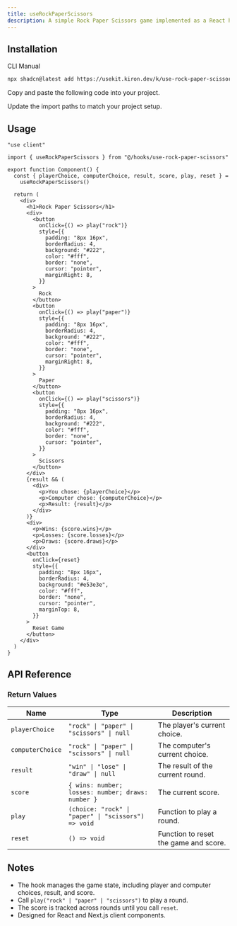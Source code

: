 ```yaml
---
title: useRockPaperScissors
description: A simple Rock Paper Scissors game implemented as a React hook, allowing users to play against the computer.
---
```


<ComponentPreview name="use-rock-paper-scissors-demo" />

## Installation

<CodeTabs>

<TabsList>
  <TabsTrigger value="cli">CLI</TabsTrigger>
  <TabsTrigger value="manual">Manual</TabsTrigger>
</TabsList>

<TabsContent value="cli">

```bash
npx shadcn@latest add https://usekit.kiron.dev/k/use-rock-paper-scissors
```

</TabsContent>

<TabsContent value="manual">

<Steps>

<Step>Copy and paste the following code into your project.</Step>

<ComponentSource name="use-rock-paper-scissors" />

<Step>Update the import paths to match your project setup.</Step>

</Steps>

</TabsContent>

</CodeTabs>

## Usage

```tsx {3, 6-7}
"use client"

import { useRockPaperScissors } from "@/hooks/use-rock-paper-scissors"

export function Component() {
  const { playerChoice, computerChoice, result, score, play, reset } =
    useRockPaperScissors()

  return (
    <div>
      <h1>Rock Paper Scissors</h1>
      <div>
        <button
          onClick={() => play("rock")}
          style={{
            padding: "8px 16px",
            borderRadius: 4,
            background: "#222",
            color: "#fff",
            border: "none",
            cursor: "pointer",
            marginRight: 8,
          }}
        >
          Rock
        </button>
        <button
          onClick={() => play("paper")}
          style={{
            padding: "8px 16px",
            borderRadius: 4,
            background: "#222",
            color: "#fff",
            border: "none",
            cursor: "pointer",
            marginRight: 8,
          }}
        >
          Paper
        </button>
        <button
          onClick={() => play("scissors")}
          style={{
            padding: "8px 16px",
            borderRadius: 4,
            background: "#222",
            color: "#fff",
            border: "none",
            cursor: "pointer",
          }}
        >
          Scissors
        </button>
      </div>
      {result && (
        <div>
          <p>You chose: {playerChoice}</p>
          <p>Computer chose: {computerChoice}</p>
          <p>Result: {result}</p>
        </div>
      )}
      <div>
        <p>Wins: {score.wins}</p>
        <p>Losses: {score.losses}</p>
        <p>Draws: {score.draws}</p>
      </div>
      <button
        onClick={reset}
        style={{
          padding: "8px 16px",
          borderRadius: 4,
          background: "#e53e3e",
          color: "#fff",
          border: "none",
          cursor: "pointer",
          marginTop: 8,
        }}
      >
        Reset Game
      </button>
    </div>
  )
}
```

## API Reference

### Return Values

| Name             | Type                                                | Description                           |
| ---------------- | --------------------------------------------------- | ------------------------------------- |
| `playerChoice`   | `"rock" \| "paper" \| "scissors" \| null`           | The player's current choice.          |
| `computerChoice` | `"rock" \| "paper" \| "scissors" \| null`           | The computer's current choice.        |
| `result`         | `"win" \| "lose" \| "draw" \| null`                 | The result of the current round.      |
| `score`          | `{ wins: number; losses: number; draws: number }`   | The current score.                    |
| `play`           | `(choice: "rock" \| "paper" \| "scissors") => void` | Function to play a round.             |
| `reset`          | `() => void`                                        | Function to reset the game and score. |

## Notes

- The hook manages the game state, including player and computer choices, result, and score.
- Call `play("rock" | "paper" | "scissors")` to play a round.
- The score is tracked across rounds until you call `reset`.
- Designed for React and Next.js client components.

